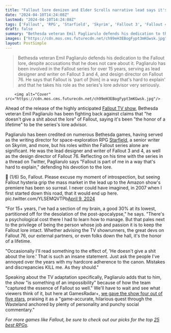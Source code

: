 ```yaml
---
title: "Fallout lore denizen and Elder Scrolls narrative lead says it's 'insane' that fans think he 'doesn't give a s**t' about the lore"
date: "2024-04-10T14:24:08Z"
lastmod: "2024-04-10T14:24:08Z"
tags: ['Fallout', 'RPG', 'Starfield', 'Skyrim', 'Fallout 3', 'Fallout 4', 'Fallout 76', 'Amazon Prime Video']
draft: false
summary: "Bethesda veteran Emil Pagliarulo defends his dedication to the Fallout lore, despite accusations that he does not care about it. Pagliarulo has been involved in the Fallout series for over 15 years, serving as lead designer and writer on Fallout 3 and 4, and design director on Fallout 76. He says that Fallout is 'part of [him] in a way that's hard to explain' and that he takes his role as the series's lore advisor very seriously."
images: ["https://cdn.mos.cms.futurecdn.net/ch99eH3EBogFypt3mKGwsk.jpg"]
layout: PostSimple
---
```

> Bethesda veteran Emil Pagliarulo defends his dedication to the Fallout lore, despite accusations that he does not care about it. Pagliarulo has been involved in the Fallout series for over 15 years, serving as lead designer and writer on Fallout 3 and 4, and design director on Fallout 76. He says that Fallout is 'part of [him] in a way that's hard to explain' and that he takes his role as the series's lore advisor very seriously.


        <img alt="Cover" src="https://cdn.mos.cms.futurecdn.net/ch99eH3EBogFypt3mKGwsk.jpg"/>
        
Ahead of the release of the highly anticipated [Fallout TV show](https://www.gamesradar.com/fallout-tv-show-season-one-amazon-prime-video-release-date-cast-trailer-story-setting-guide/), Bethesda veteran Emil Pagliarulo has been fighting back against claims that "he doesn't give a shit about the lore" of Fallout, saying it's been "the honor of a lifetime" to be the series's lore advisor.

Pagliarulo has been credited on numerous Bethesda games, having served as the writing director for space-exploration RPG [<u>Starfield</u>](https://www.gamesradar.com/starfield-guide/), a senior writer on Skyrim, and more, but his roles within the Fallout series alone are significant. He was the lead designer and writer of Fallout 3 and 4, as well as the design director of Fallout 76. Reflecting on his time with the series in a thread on Twitter, Pagliarulo says "Fallout is part of me in a way that's hard to explain," defending his devotion to the lore. 

🧵 (1/6) So, Fallout. Please excuse my moment of introspection, but seeing Fallout hysteria grip the mass market in the lead up to the Amazon show's premiere has been so surreal. I never could have imagined, in 2007 when I first started down this road, that it would end up here. pic.twitter.com/YLSEMQVTPb[April 9, 2024](https://twitter.com/Dezinuh/status/1777771276171698423)

"For 15+ years, I've had a section of my brain, a good 30% at its lowest, partitioned off for the desolation of the post-apocalypse," he says. "There's a psychological cost there I had to learn how to manage. But that pales next to the privilege of being the person whose job and passion it is to keep the Fallout lore intact. Whether advising the TV showrunners, the great devs on Fallout 76, our external partners, or even folks down the hall, it's the honor of a lifetime.

"Occasionally I'll read something to the effect of, 'He doesn't give a shit about the lore.' That is such an insane statement. Just ask the people I've annoyed over the years with my hardcore adherence to the canon. Mistakes and discrepancies KILL me. As they should."

Speaking about the TV adaptation specifically, Pagliarulo adds that to him, the show "is something of an impossibility" because of how the team "captured the essence of Fallout so well." We'll have to wait and see what viewers think of it, but here at GamesRadar+, [<u>we gave the show four out of five stars</u>](https://www.gamesradar.com/fallout-season-1-review-prime-video/), praising it as a "game-accurate, hilarious quest through the Wasteland anchored by plenty of personality and punchy social commentary."

*For more games like Fallout, be sure to check out our picks for the top *[<u><em>25 best RPGs</em></u>](https://www.gamesradar.com/best-rpg-games/)*.*
        